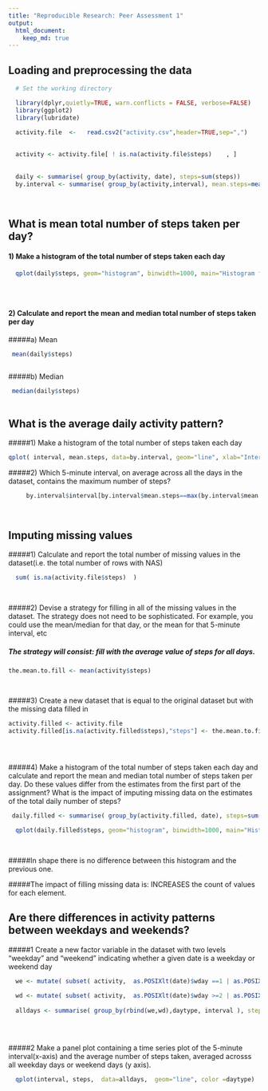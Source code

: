 ```yaml
---
title: "Reproducible Research: Peer Assessment 1"
output: 
  html_document:
    keep_md: true
---
```



  
## Loading and preprocessing the data
```r
  # Set the working directory

  library(dplyr,quietly=TRUE, warn.conflicts = FALSE, verbose=FALSE)
  library(ggplot2)
  library(lubridate)

  activity.file  <-   read.csv2("activity.csv",header=TRUE,sep=",") 
  
  
  activity <- activity.file[ ! is.na(activity.file$steps)    , ]
  
  
  daily <- summarise( group_by(activity, date), steps=sum(steps))
  by.interval <- summarise( group_by(activity,interval), mean.steps=mean(steps))
  
  
```

## What is mean total number of steps taken per day?

#### 1) Make a histogram of the total number of steps taken each day
```r

 
  qplot(daily$steps, geom="histogram", binwidth=1000, main="Histogram for Daily Step Count", xlab="Steps", ylab="Count")
 

  

```


#### 2) Calculate and report the mean and median total number of steps taken per day

#####a) Mean

```r
 
 mean(daily$steps)
  

```


#####b) Median

```r

 median(daily$steps)
  

```




## What is the average daily activity pattern?

#####1) Make a histogram of the total number of steps taken each day

```r
qplot( interval, mean.steps, data=by.interval, geom="line", xlab="Interval",ylab="Mean Steps") 
```


#####2) Which 5-minute interval, on average across all the days in the dataset, contains the maximum number of steps?

```r

     by.interval$interval[by.interval$mean.steps==max(by.interval$mean.steps)]
  
  
```



## Imputing missing values

#####1) Calculate and report the total number of missing values in the dataset(i.e. the total number of rows with NAS)


```r

  sum( is.na(activity.file$steps)  )
  
  
```




#####2) Devise a strategy for filling in all of the missing values in the dataset. The strategy does not need to be sophisticated. For example, you could use the mean/median for that day, or the mean for that 5-minute interval, etc



##### The strategy will consist: fill with the average value of steps for all days.




```r


the.mean.to.fill <- mean(activity$steps)

  
```





#####3) Create a new dataset that is equal to the original dataset but with the missing data filled in




```r

activity.filled <- activity.file
activity.filled[is.na(activity.filled$steps),"steps"] <- the.mean.to.fill


  
```




#####4) Make a histogram of the total number of steps taken each day and calculate and report the mean and median total number of steps taken per day. Do these values differ from the estimates from the first part of the assignment? What is the impact of imputing missing data on the estimates of the total daily number of steps?




```r

 daily.filled <- summarise( group_by(activity.filled, date), steps=sum(steps)) 

  qplot(daily.filled$steps, geom="histogram", binwidth=1000, main="Histogram for Daily Step Count (Filled NA's)", xlab="Steps", ylab="Count") 
 
  
```


#####In shape there is no difference between this histogram and the previous one. 

#####The impact of filling missing data is: INCREASES the count of values for each element.




## Are there differences in activity patterns between weekdays and weekends?

#####1 Create a new factor variable in the dataset with two levels "weekday" and "weekend" indicating whether a given date is a weekday or weekend day

```r
  
  
  we <- mutate( subset( activity,  as.POSIXlt(date)$wday ==1 | as.POSIXlt(date)$wday==7),daytype=as.factor("WEEKEND"))
  
  wd <- mutate( subset( activity,  as.POSIXlt(date)$wday >=2 | as.POSIXlt(date)$wday<=6), daytype=as.factor("WEEKDAY"))
  
  alldays <- summarise( group_by(rbind(we,wd),daytype, interval ), steps=mean(steps)) 

  
                        
```

#####2 Make a panel plot containing a time series plot of the 5-minute interval(x-axis) and the average number of steps taken, averaged acrosss all weekday days or weekend days (y axis).

```r

  
  qplot(interval, steps,  data=alldays,  geom="line", color =daytype)
 

   
  
```



